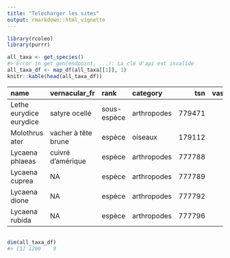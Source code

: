 ```yaml
---
title: "Telecharger les sites"
output: rmarkdown::html_vignette
---
```





```r
library(rcoleo)
library(purrr)

all_taxa <- get_species()
#> Error in get_gen(endpoint, ...): La clé d'api est invalide
all_taxa_df <- map_df(all_taxa[[1]], 1)
knitr::kable(head(all_taxa_df))
```



|name                    |vernacular_fr       |rank        |category    |    tsn| vascan_id|bryoquel_id |created_at               |updated_at               |
|:-----------------------|:-------------------|:-----------|:-----------|------:|---------:|:-----------|:------------------------|:------------------------|
|Lethe eurydice eurydice |satyre ocellé       |sous-espèce |arthropodes | 779471|        NA|NA          |2020-06-03T00:00:00.000Z |2020-06-03T19:58:22.036Z |
|Molothrus ater          |vacher à tête brune |espèce      |oiseaux     | 179112|        NA|NA          |2020-06-03T00:00:00.000Z |2020-06-04T12:46:07.480Z |
|Lycaena phlaeas         |cuivré d'amérique   |espèce      |arthropodes | 777788|        NA|NA          |2018-11-07T18:44:51.984Z |2018-11-07T18:44:51.984Z |
|Lycaena cuprea          |NA                  |espèce      |arthropodes | 777789|        NA|NA          |2018-11-07T18:44:51.984Z |2018-11-07T18:44:51.984Z |
|Lycaena dione           |NA                  |espèce      |arthropodes | 777792|        NA|NA          |2018-11-07T18:44:51.984Z |2018-11-07T18:44:51.984Z |
|Lycaena rubida          |NA                  |espèce      |arthropodes | 777796|        NA|NA          |2018-11-07T18:44:51.984Z |2018-11-07T18:44:51.984Z |

```r

dim(all_taxa_df)
#> [1] 1200    9
```


